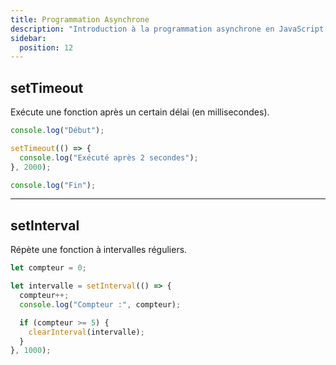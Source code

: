 ```yaml
---
title: Programmation Asynchrone
description: "Introduction à la programmation asynchrone en JavaScript : setTimeout, setInterval, Promises, async/await."
sidebar:
  position: 12
---
```


## setTimeout

Exécute une fonction après un certain délai (en millisecondes).

```js
console.log("Début");

setTimeout(() => {
  console.log("Exécuté après 2 secondes");
}, 2000);

console.log("Fin");
```

---

## setInterval

Répète une fonction à intervalles réguliers.

```js
let compteur = 0;

let intervalle = setInterval(() => {
  compteur++;
  console.log("Compteur :", compteur);

  if (compteur >= 5) {
    clearInterval(intervalle);
  }
}, 1000);
```
